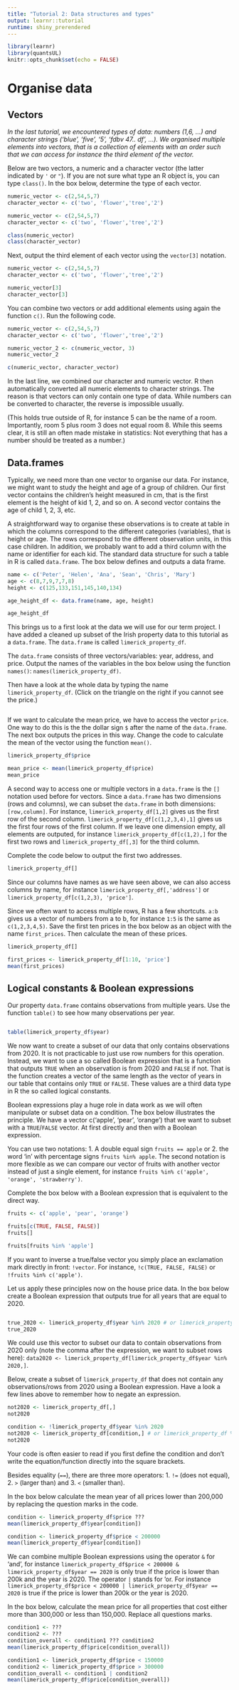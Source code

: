 ```yaml
---
title: "Tutorial 2: Data structures and types"
output: learnr::tutorial
runtime: shiny_prerendered
---
```


```r
library(learnr)
library(quantsUL)
knitr::opts_chunk$set(echo = FALSE)
```


#  Organise data

## Vectors

*In the last tutorial, we encountered types of data: numbers (1,6, ...) and character strings ('blue', 'five', '5', 'fdbv 47.. df', ...). We organised multiple elements into vectors, that is a collection of elements with an order such that we can access for instance the third element of the vector.*

Below are two vectors, a numeric and  a character vector (the latter indicated by `'` or `"`). If you are not sure what type an R object is, you can type `class()`. In the box below, determine the type of each vector.

```r

numeric_vector <- c(2,54,5,7)
character_vector <- c('two', 'flower','tree','2')

```


```r
numeric_vector <- c(2,54,5,7)
character_vector <- c('two', 'flower','tree','2')

class(numeric_vector)
class(character_vector)
```

Next, output the third element of each vector using the `vector[3]` notation.

```r

numeric_vector <- c(2,54,5,7)
character_vector <- c('two', 'flower','tree','2')

```


```r

numeric_vector[3]
character_vector[3]
```


You can combine two vectors or add additional elements using again the function `c()`. Run the following code.

```r

numeric_vector <- c(2,54,5,7)
character_vector <- c('two', 'flower','tree','2')

numeric_vector_2 <- c(numeric_vector, 3)
numeric_vector_2

c(numeric_vector, character_vector)
```

In the last line, we combined our character and numeric vector. R then automatically converted all numeric elements to character strings. The reason is that vectors can only contain one type of data. While numbers can be converted to character, the reverse is impossible usually. 

(This holds true outside of R, for instance 5 can be the name of a room. Importantly, room 5 plus room 3 does not equal room 8. While this seems clear, it is still an often made mistake in statistics: Not everything that has a number should be treated as a number.)



## Data.frames

Typically, we need more than one vector to organise our data. For instance, we might want to study the height and age of a group of children. Our first vector contains the children's height measured in cm, that is the first element is the height of kid 1, 2, and so on. A second vector contains the age of child 1, 2, 3, etc. 

A straightforward way to organise these observations is to create at table in which the columns correspond to the different categories (variables), that is height or age. The rows correspond to the different observation units, in this case children. In addition, we probably want to add a third column with the name or identifier for each kid. The standard data structure for such a table in R is called `data.frame`. The box below defines and outputs a data frame.


```r

name <- c('Peter', 'Helen', 'Ana', 'Sean', 'Chris', 'Mary')
age <- c(8,7,9,7,7,8)
height <- c(125,133,151,145,140,134)

age_height_df <- data.frame(name, age, height)

age_height_df
```

This brings us to a first look at the data we will use for our term project. I have added a cleaned up subset of the Irish property data to this tutorial as a `data.frame`. The `data.frame` is called `limerick_property_df`. 

The `data.frame` consists of three vectors/variables: year, address, and price. Output the names of the variables in the box below using the function `names()`: `names(limerick_property_df)`.

Then have a look at the whole data by typing the name `limerick_property_df`. (Click on the triangle on the right if you cannot see the price.) 

```r


```

If we want to calculate the mean price, we have to access the vector `price`. One way to do this is the the dollar sign `$` after the name of the `data.frame`. The next box outputs the prices in this way. Change the code to calculate the mean of the vector using the function `mean()`.

```r
limerick_property_df$price

```

```r
mean_price <- mean(limerick_property_df$price)
mean_price
```

A second way to access one or multiple vectors in a `data.frame` is the `[]` notation used before for vectors. Since a `data.frame` has two dimensions (rows and columns), we can subset the `data.frame` in both dimensions: `[row,column]`. For instance, `limerick_property_df[1,2]` gives us the first row of the second column. `limerick_property_df[c(1,2,3,4),1]` gives us the first four rows of the first column. If we leave one dimension empty, all elements are outputed, for instance `limerick_property_df[c(1,2),]` for the first two rows and `limerick_property_df[,3]` for the third column.

Complete the code below to output the first two addresses.

```r
limerick_property_df[]

```

Since our columns have names as we have seen above, we can also access columns by name, for instance `limerick_property_df[,'address']` or `limerick_property_df[c(1,2,3), 'price']`. 

Since we often want to access multiple rows, R has a few shortcuts. `a:b` gives us a vector of numbers from a to b, for instance `1:5` is the same as `c(1,2,3,4,5)`. Save the first ten prices in the box below as an object with the name `first_prices`. Then calculate the mean of these prices.

```r
limerick_property_df[]

```

```r
first_prices <- limerick_property_df[1:10, 'price']
mean(first_prices)

```

## Logical constants & Boolean expressions

Our property `data.frame` contains observations from multiple years. Use the function `table()` to see how many observations per year.

```r


```

```r
table(limerick_property_df$year)

```

We now want to create a subset of our data that only contains observations from 2020. It is not practicable to just use row numbers for this operation. Instead, we want to use a so called Boolean expression that is a function that outputs `TRUE` when an observation is from 2020 and `FALSE` if not. That is the function creates a vector of the same length as the vector of years in our table that contains only `TRUE` or `FALSE`. These values are a third data type in R the so called logical constants.

Boolean expressions play a huge role in data work as we will often manipulate or subset data on a condition. The box below illustrates the principle. We have a vector c('apple', 'pear', 'orange') that we want to subset with a `TRUE`/`FALSE` vector. At first directly and then with a Boolean expression. 

You can use two notations: 1. A double equal sign `fruits == apple` or 2. the word 'in' with percentage signs `fruits %in% apple`. The second notation is more flexible as we can compare our vector of fruits with another vector instead of just a single element, for instance `fruits %in% c('apple', 'orange', 'strawberry')`.

Complete the box below with a Boolean expression that is equivalent to the direct way.

```r
fruits <- c('apple', 'pear', 'orange')

fruits[c(TRUE, FALSE, FALSE)]
fruits[]

```

```r
fruits[fruits %in% 'apple']

```

If you want to inverse a true/false vector you simply place an exclamation mark directly in front: `!vector`. For instance, `!c(TRUE, FALSE, FALSE)` or `!fruits %in% c('apple')`.

Let us apply these principles now on the house price data. In the box below create a Boolean expression that outputs true for all years that are equal to 2020. 

```r


```

```r
true_2020 <- limerick_property_df$year %in% 2020 # or limerick_property_df$year == 2020
true_2020
```

We could use this vector to subset our data to contain observations from 2020 only (note the comma after the expression, we want to subset rows here): `data2020 <- limerick_property_df[limerick_property_df$year %in% 2020,]`.

Below, create a subset of `limerick_property_df` that does not contain any observations/rows from 2020 using a Boolean expression. Have a look a few lines above to remember how to negate an expression. 

```r
not2020 <- limerick_property_df[,]
not2020
```

```r
condition <- !limerick_property_df$year %in% 2020
not2020 <- limerick_property_df[condition,] # or limerick_property_df %in% c(2018, 2019, 2021, 2022)
not2020
```

Your code is often easier to read if you first define the condition and don't write the equation/function directly into the square brackets.

Besides equality (`==`), there are three more operators: 1. `!=` (does not equal), 2. `>` (larger than) and 3. `<` (smaller than).

In the box below calculate the mean year of all prices lower than 200,000 by replacing the question marks in the code.

```r
condition <- limerick_property_df$price ???
mean(limerick_property_df$year[condition])

```

```r
condition <- limerick_property_df$price < 200000
mean(limerick_property_df$year[condition])
```

We can combine multiple Boolean expressions using the operator `&` for 'and', for instance `limerick_property_df$price < 200000 & limerick_property_df$year == 2020` is only true if the price is lower than 200k and the year is 2020. The operator `|` stands for 'or. For instance `limerick_property_df$price < 200000 | limerick_property_df$year == 2020` is true if the price is lower than 200k or the year is 2020.

In the box below, calculate the mean price for all properties that cost either more than 300,000 or less than 150,000. Replace all questions marks.

```r
condition1 <- ???
condition2 <- ???
condition_overall <- condition1 ??? condition2
mean(limerick_property_df$price[condition_overall])

```

```r
condition1 <- limerick_property_df$price < 150000 
condition2 <- limerick_property_df$price > 300000
condition_overall <- condition1 | condition2
mean(limerick_property_df$price[condition_overall])

```

